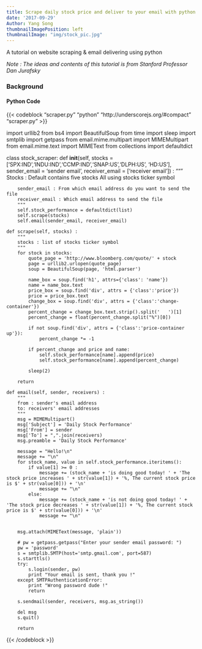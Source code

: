 ```yaml
---
title: Scrape daily stock price and deliver to your email with python
date: '2017-09-29'
Author: Yang Song
thumbnailImagePosition: left
thumbnailImage: "img/stock_pic.jpg"
---
```


A tutorial on website scraping & email delivering using python
<!--more-->




*Note : The ideas and contents of this tutorial is from Stanford Professor Dan Jurafsky*

### Background




#### Python Code

{{< codeblock "scraper.py" "python" "http://underscorejs.org/#compact" "scraper.py" >}}


import urllib2
from bs4 import BeautifulSoup
from time import sleep
import smtplib
import getpass
from email.mime.multipart import MIMEMultipart
from email.mime.text import MIMEText
from collections import defaultdict

class stock_scraper:
    def __init__(self, stocks = ['SPX:IND','INDU:IND','CCMP:IND','SNAP:US','DLPH:US', 'HD:US'], sender_email = 'sender email', receiver_email = ['receiver email']) :
        """
        Stocks : Default contains five stocks
        All using stocks ticker symbol

        sender_email : From which email address do you want to send the file
        receiver_email : Which email address to send the file
        """
        self.stock_performance = defaultdict(list)
        self.scrape(stocks)
        self.email(sender_email, receiver_email)

    def scrape(self, stocks) :
        """
        stocks : list of stocks ticker symbol
        """
        for stock in stocks:
            quote_page = 'http://www.bloomberg.com/quote/' + stock
            page = urllib2.urlopen(quote_page)
            soup = BeautifulSoup(page, 'html.parser')

            name_box = soup.find('h1', attrs={'class': 'name'})
            name = name_box.text
            price_box = soup.find('div', attrs = {'class':'price'})
            price = price_box.text
            change_box = soup.find('div', attrs = {'class':'change-container'})
            percent_change = change_box.text.strip().split('   ')[1]
            percent_change = float(percent_change.split("%")[0])

            if not soup.find('div', attrs = {'class':'price-container up'}):
                percent_change *= -1

            if percent_change and price and name:
                self.stock_performance[name].append(price)
                self.stock_performance[name].append(percent_change)

            sleep(2)

        return

    def email(self, sender, receivers) :
        """
        from : sender's email address
        to: receivers' email addresses
        """
        msg = MIMEMultipart()
        msg['Subject'] = 'Daily Stock Performance'
        msg['From'] = sender
        msg['To'] = ",".join(receivers)
        msg.preamble = 'Daily Stock Performance'

        message = "Hello!\n"
        message += "\n"
        for stock_name, value in self.stock_performance.iteritems():
            if value[1] >= 0 :
                message += (stock_name + 'is doing good today! ' + 'The stock price increases ' + str(value[1]) + '%, The current stock price is $' + str(value[0])) + '\n'
                message += "\n"
            else:
                message += (stock_name + 'is not doing good today! ' + 'The stock price decreases ' + str(value[1]) + '%, The current stock price is $' + str(value[0])) + '\n'
                message += "\n"


        msg.attach(MIMEText(message, 'plain'))

        # pw = getpass.getpass("Enter your sender email password: ")
        pw = 'password'
        s = smtplib.SMTP(host='smtp.gmail.com', port=587)
        s.starttls()
        try:
            s.login(sender, pw)
            print "Your email is sent, thank you !"
        except SMTPAuthenticationError:
            print "Wrong password dude !"
            return

        s.sendmail(sender, receivers, msg.as_string())

        del msg
        s.quit()

        return

{{< /codeblock >}}